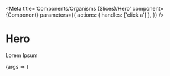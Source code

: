 
<Meta
  title='Components/Organisms (Slices)/Hero'
  component={Component}
  parameters={{
    actions: { handles: ['click a'] },
  }}
/>

# Hero

Lorem Ipsum

<Preview withToolbar>
  <Story name='Hero' args={mocks}>
    {args => <Component {...args} />}
  </Story>
  <div />
</Preview>

<ArgsTable story='Hero' />

